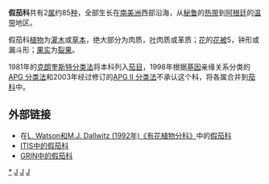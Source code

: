 {{Automatic taxobox
| taxon = Nolanaceae
| image = 
| image_caption = 
| authority = Bercht. et J. Presl, 1820
| subdivision_ranks = [[属|属]]
| subdivision = 
* ''[[Alona|Alona]]''
* ''[[Nolana|Nolana]]''
}}
'''假茄科'''共有2[[属|属]]约85[[种|种]]，全部生长在[[南美洲|南美洲]]西部沿海，从[[秘鲁|秘鲁]]的[[热带|热带]]到[[阿根廷|阿根廷]]的[[温带|温带]]地区。

假茄科[[植物|植物]]为[[灌木|灌木]]或[[草本|草本]]，绝大部分为肉质，[[叶|叶]]肉质或革质；[[花|花]]的[[花被|花被]]5，钟形或漏斗形；[[果实|果实]]为[[裂果|裂果]]。

1981年的[[克朗奎斯特分类法|克朗奎斯特分类法]]将本科列入[[茄目|茄目]]，1998年根据[[基因|基因]]亲缘关系分类的[[APG_分类法|APG 分类法]]和2003年经过修订的[[APG_II_分类法|APG II 分类法]]不承认这个科，将各属合并到[[茄科|茄科]]中。

== 外部链接 ==
*在[https://web.archive.org/web/20070103200438/http://delta-intkey.com/angio/ L. Watson和M.J. Dallwitz (1992年)《有花植物分科》]中的[http://delta-intkey.com/angio/www/nolanace.htm 假茄科]{{Wayback|url=http://delta-intkey.com/angio/ |date=20070103200438 }}
*[http://www.cbif.gc.ca/pls/itisca/next?v_tsn=30410&taxa=Nolanaceae&p_ifx=&p_lang= ITIS中的假茄科]{{dead link|date=2017年11月 |bot=InternetArchiveBot |fix-attempted=yes }}
*[https://web.archive.org/web/20090120052529/http://www.ars-grin.gov/cgi-bin/npgs/html/family.pl?772 GRIN中的假茄科]
{{Taxonbar|from=Q2705637}}

[[Category:假茄科|*]]
[[Category:植物科名|J]]
[[Category:美洲植物|J]]
[[Category:茄目|J]]
